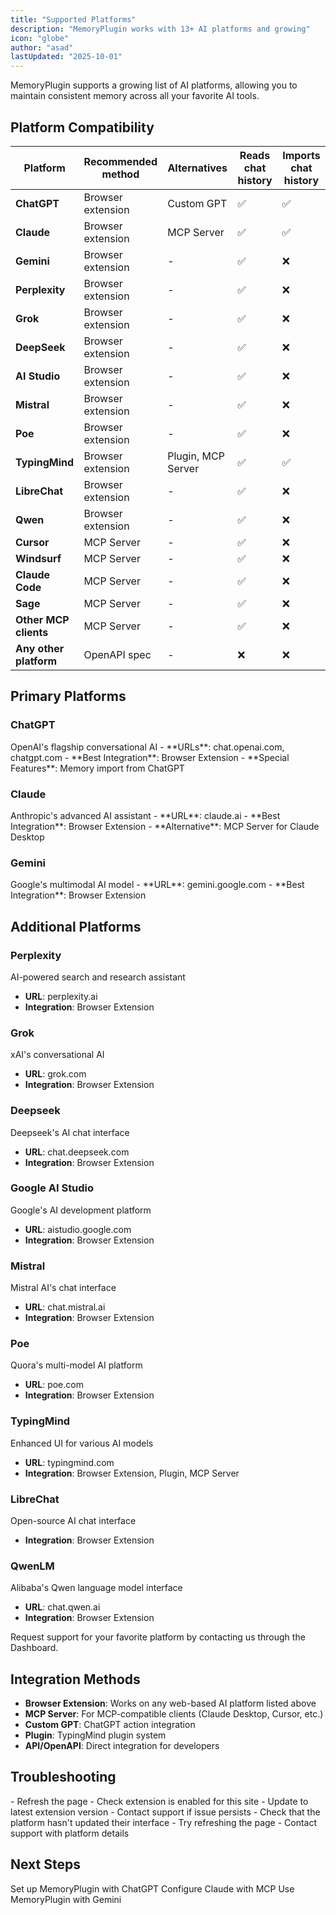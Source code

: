 ```yaml
---
title: "Supported Platforms"
description: "MemoryPlugin works with 13+ AI platforms and growing"
icon: "globe"
author: "asad"
lastUpdated: "2025-10-01"
---
```



<ArticleInfo author="asad" lastUpdated="2025-10-01" />

MemoryPlugin supports a growing list of AI platforms, allowing you to maintain consistent memory across all your favorite AI tools.

## Platform Compatibility

| Platform | Recommended method | Alternatives | Reads chat history | Imports chat history |
|----------|--------------------|-------------|--------------------|----------------------|
| **ChatGPT** | Browser extension | Custom GPT | ✅ | ✅ |
| **Claude** | Browser extension | MCP Server | ✅ | ✅ |
| **Gemini** | Browser extension | - | ✅ | ❌ |
| **Perplexity** | Browser extension | - | ✅ | ❌ |
| **Grok** | Browser extension | - | ✅ | ❌ |
| **DeepSeek** | Browser extension | - | ✅ | ❌ |
| **AI Studio** | Browser extension | - | ✅ | ❌ |
| **Mistral** | Browser extension | - | ✅ | ❌ |
| **Poe** | Browser extension | - | ✅ | ❌ |
| **TypingMind** | Browser extension | Plugin, MCP Server | ✅ | ✅ |
| **LibreChat** | Browser extension | - | ✅ | ❌ |
| **Qwen** | Browser extension | - | ✅ | ❌ |
| **Cursor** | MCP Server | - | ✅ | ❌ |
| **Windsurf** | MCP Server | - | ✅ | ❌ |
| **Claude Code** | MCP Server | - | ✅ | ❌ |
| **Sage** | MCP Server | - | ✅ | ❌ |
| **Other MCP clients** | MCP Server | - | ✅ | ❌ |
| **Any other platform** | OpenAPI spec | - | ❌ | ❌ |

## Primary Platforms

### ChatGPT
<Card title="ChatGPT Integration" icon="robot" href="/platforms/chatgpt">
  OpenAI's flagship conversational AI
  - **URLs**: chat.openai.com, chatgpt.com
  - **Best Integration**: Browser Extension
  - **Special Features**: Memory import from ChatGPT
</Card>

### Claude
<Card title="Claude Integration" icon="robot" href="/platforms/claude">
  Anthropic's advanced AI assistant
  - **URL**: claude.ai
  - **Best Integration**: Browser Extension
  - **Alternative**: MCP Server for Claude Desktop
</Card>

### Gemini
<Card title="Gemini Integration" icon="robot" href="/platforms/gemini">
  Google's multimodal AI model
  - **URL**: gemini.google.com
  - **Best Integration**: Browser Extension
</Card>

## Additional Platforms

### Perplexity
AI-powered search and research assistant
- **URL**: perplexity.ai
- **Integration**: Browser Extension

### Grok
xAI's conversational AI
- **URL**: grok.com
- **Integration**: Browser Extension

### Deepseek
Deepseek's AI chat interface
- **URL**: chat.deepseek.com
- **Integration**: Browser Extension

### Google AI Studio
Google's AI development platform
- **URL**: aistudio.google.com
- **Integration**: Browser Extension

### Mistral
Mistral AI's chat interface
- **URL**: chat.mistral.ai
- **Integration**: Browser Extension

### Poe
Quora's multi-model AI platform
- **URL**: poe.com
- **Integration**: Browser Extension

### TypingMind
Enhanced UI for various AI models
- **URL**: typingmind.com
- **Integration**: Browser Extension, Plugin, MCP Server

### LibreChat
Open-source AI chat interface
- **Integration**: Browser Extension

### QwenLM
Alibaba's Qwen language model interface
- **URL**: chat.qwen.ai
- **Integration**: Browser Extension


<Info>
Request support for your favorite platform by contacting us through the Dashboard.
</Info>

## Integration Methods

- **Browser Extension**: Works on any web-based AI platform listed above
- **MCP Server**: For MCP-compatible clients (Claude Desktop, Cursor, etc.)
- **Custom GPT**: ChatGPT action integration
- **Plugin**: TypingMind plugin system
- **API/OpenAPI**: Direct integration for developers


## Troubleshooting

<AccordionGroup>
  <Accordion title="Extension not working">
    - Refresh the page
    - Check extension is enabled for this site
    - Update to latest extension version
    - Contact support if issue persists
  </Accordion>
  <Accordion title="Memory injection fails">
    - Check that the platform hasn't updated their interface
    - Try refreshing the page
    - Contact support with platform details
  </Accordion>
</AccordionGroup>

## Next Steps

<CardGroup cols={3}>
  <Card
    title="ChatGPT Guide"
    icon="robot"
    href="/platforms/chatgpt"
  >
    Set up MemoryPlugin with ChatGPT
  </Card>
  <Card
    title="Claude Guide"
    icon="robot"
    href="/platforms/claude"
  >
    Configure Claude with MCP
  </Card>
  <Card
    title="Gemini Guide"
    icon="robot"
    href="/platforms/gemini"
  >
    Use MemoryPlugin with Gemini
  </Card>
</CardGroup>
